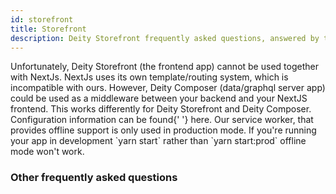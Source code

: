 ```yaml
---
id: storefront
title: Storefront
description: Deity Storefront frequently asked questions, answered by the Deity team.
---
```



<Accordion title="Can I use NextJS">
  Unfortunately, Deity Storefront (the frontend app) cannot be used together with NextJs. NextJs uses its own
  template/routing system, which is incompatible with ours. However, Deity Composer (data/graphql server app) could be used as a
  middleware between your backend and your NextJS frontend.
</Accordion>
<Accordion title="How can I access configuration values?">
  This works differently for Deity Storefront and Deity Composer. Configuration information can be found{' '}
  <Link to="/docs/storefront/getting-started/configuration">here</Link>.
</Accordion>
<Accordion title="Offline support doesn't seem to be working">
  Our service worker, that provides offline support is only used in production mode. If you're running your app in
  development `yarn start` rather than `yarn start:prod` offline mode won't work.
</Accordion>

### Other frequently asked questions

<Categories />
